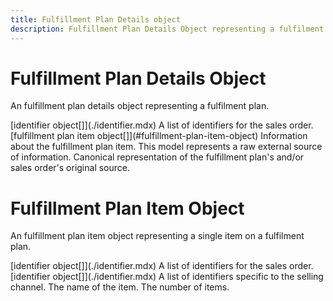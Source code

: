 ```yaml
---
title: Fulfillment Plan Details object
description: Fulfillment Plan Details Object representing a fulfilment plan used in shipments.
---
```


Fulfillment Plan Details Object
===============================================
An fulfillment plan details object representing a fulfilment plan.

<Reference>

  <Field name="external_sales_order_identifiers" nullable={true}>
    <Type>
      [identifier object[]](./identifier.mdx)
    </Type>
    <Description>
      A list of identifiers for the sales order.
    </Description>
  </Field>

  <Field name="items" nullable={true}>
    <Type>
      [fulfillment plan item object[]](#fulfillment-plan-item-object)
    </Type>
    <Description>
      Information about the fulfillment plan item.
    </Description>
  </Field>

  <Field name="raw_external_source" type="object" nullable={true}>
    <Description>
      This model represents a raw external source of information.
    </Description>
  </Field>

  <Field name="raw_external_source.marketplace_code" type="string" required={true}>
    <Description>
      Canonical representation of the fulfillment plan's and/or sales order's original source.
    </Description>
  </Field>

</Reference>

Fulfillment Plan Item Object
===============================================
An fulfillment plan item object representing a single item on a fulfilment plan.

<Reference>

  <Field name="external_sales_order_identifiers" nullable={true}>
    <Type>
      [identifier object[]](./identifier.mdx)
    </Type>
    <Description>
      A list of identifiers for the sales order.
    </Description>
  </Field>

  <Field name="external_product_identifiers" nullable={true}>
    <Type>
      [identifier object[]](./identifier.mdx)
    </Type>
    <Description>
      A list of identifiers specific to the selling channel.
    </Description>
  </Field>

  <Field name="name" type="string" nullable={true}>
    <Description>
      The name of the item.
    </Description>
  </Field>

  <Field name="quantity" type="number" nullable={true}>
    <Description>
      The number of items.
    </Description>
  </Field>

</Reference>
